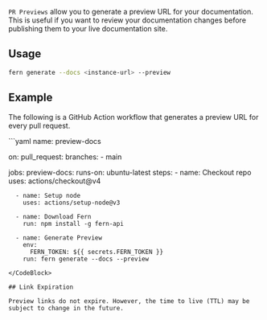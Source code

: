 `PR Previews` allow you to generate a preview URL for your documentation. This is useful if you want to review your documentation changes before publishing them to your live documentation site.

## Usage 

```bash
fern generate --docs <instance-url> --preview
```

## Example 

The following is a GitHub Action workflow that generates a preview URL for every pull request.

<CodeBlock title = ".github/workflows/preview-docs.yml">
```yaml
name: preview-docs

on:
  pull_request:
    branches:
      - main  

jobs:
  preview-docs:
    runs-on: ubuntu-latest
    steps:
      - name: Checkout repo
        uses: actions/checkout@v4

      - name: Setup node
        uses: actions/setup-node@v3

      - name: Download Fern
        run: npm install -g fern-api

      - name: Generate Preview
        env:
          FERN_TOKEN: ${{ secrets.FERN_TOKEN }}
        run: fern generate --docs --preview
```
</CodeBlock>

## Link Expiration

Preview links do not expire. However, the time to live (TTL) may be subject to change in the future.